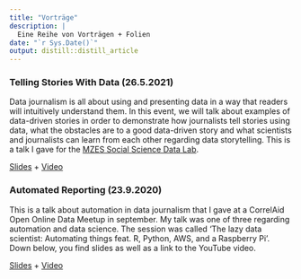 ```yaml
---
title: "Vorträge"
description: |
  Eine Reihe von Vorträgen + Folien
date: "`r Sys.Date()`"
output: distill::distill_article
---
```


### Telling Stories With Data (26.5.2021)

Data journalism is all about using and presenting data in a way that readers will intuitively understand them. In this event, we will talk about examples of data-driven stories in order to demonstrate how journalists tell stories using data, what the obstacles are to a good data-driven story and what scientists and journalists can learn from each other regarding data storytelling. This is a talk I gave for the [MZES Social Science Data Lab](https://www.mzes.uni-mannheim.de/socialsciencedatalab/).

[Slides](talks/mzes.pdf) + [Video](https://www.youtube.com/watch?v=sTpXgAp-gKk)

### Automated Reporting (23.9.2020)

This is a talk about automation in data journalism that I gave at a CorrelAid Open Online Data Meetup in september. My talk was one of three regarding automation and data science. The session was called ‘The lazy data scientist: Automating things feat. R, Python, AWS, and a Raspberry Pi’. Down below, you find slides as well as a link to the YouTube video.

[Slides](talks/automation-aws.pdf) + [Video](https://www.youtube.com/watch?v=tFRNBHqg_ZQ)




